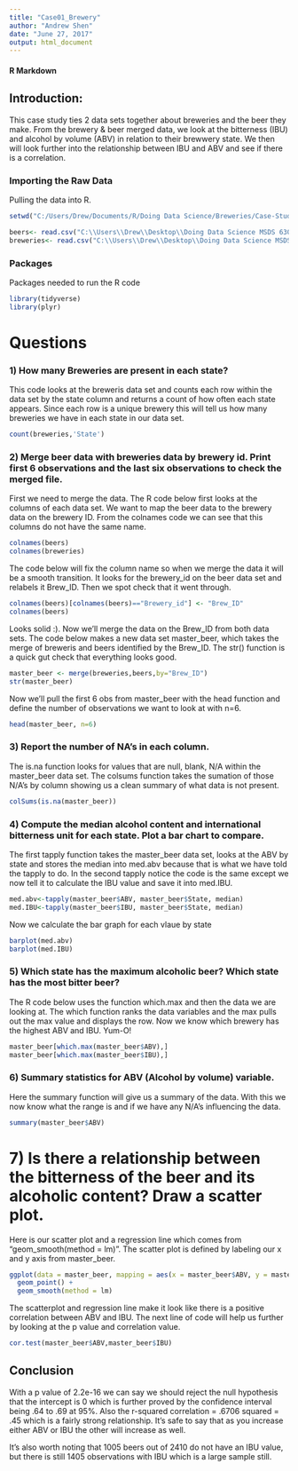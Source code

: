 ```yaml
---
title: "Case01_Brewery"
author: "Andrew Shen"
date: "June 27, 2017"
output: html_document
---
```


#### R Markdown
## Introduction:
This case study ties 2 data sets together about breweries and the beer they make. 
From the brewery & beer merged data, we look at the bitterness (IBU) and alcohol by volume (ABV) in relation to their brewwery state. 
We then will look further into the relationship between IBU and ABV and see if there is a correlation.

### Importing the Raw Data
Pulling the data into R.
```r
setwd("C:/Users/Drew/Documents/R/Doing Data Science/Breweries/Case-Study-01-Beer")

beers<- read.csv("C:\\Users\\Drew\\Desktop\\Doing Data Science MSDS 6306\\Case File\\Beers.csv")
breweries<- read.csv("C:\\Users\\Drew\\Desktop\\Doing Data Science MSDS 6306\\Case File\\Breweries.csv")
```
### Packages    
Packages needed to run the R code
```r
library(tidyverse)
library(plyr)
```

# Questions    
### 1) How many Breweries are present in each state?
This code looks at the breweris data set and counts each row within the data set by the state column and returns a count of how often each state appears. Since each row is a unique brewery this will tell us how many breweries we have in each state in our data set. 
```r
count(breweries,'State')
```

### 2) Merge beer data with breweries data by brewery id. Print first 6 observations and the last six observations to check the merged file. 
First we need to merge the data. The R code below first looks at the columns of each data set. We want to map the beer data to the brewery data on the brewery ID. From the colnames code we can see that this columns do not have the same name.
```r
colnames(beers)
colnames(breweries)
```
The code below will fix the column name so when we merge the data it will be a smooth transition.
It looks for the brewery_id on the beer data set and relabels it Brew_ID. Then we spot check that it went through.
```r
colnames(beers)[colnames(beers)=="Brewery_id"] <- "Brew_ID"
colnames(beers)
```
Looks solid :).
Now we'll merge the data on the Brew_ID from both data sets. The code below makes a new data set master_beer, which takes the merge
of breweris and beers identified by the Brew_ID. The str() function is a quick gut check that everything looks good.
```r
master_beer <- merge(breweries,beers,by="Brew_ID")
str(master_beer)
```
Now we'll pull the first 6 obs from master_beer with the head function and define the number of observations we want to look at with n=6.
```r
head(master_beer, n=6)
```
### 3) Report the number of NA's in each column. 
The is.na function looks for values that are null, blank, N/A within the master_beer data set. The colsums function takes the sumation of those N/A's by column showing us a clean summary of what data is not present. 
```r
colSums(is.na(master_beer))
```
### 4) Compute the median alcohol content and international bitterness unit for each state. Plot a bar chart to compare. 
The first tapply function takes the master_beer data set, looks at the ABV by state and stores the median into med.abv because that is what we have told the tapply to do. In the second tapply notice the code is the same except we now tell it to calculate the IBU value and save it into med.IBU. 
```r
med.abv<-tapply(master_beer$ABV, master_beer$State, median)
med.IBU<-tapply(master_beer$IBU, master_beer$State, median)
```
Now we calculate the bar graph for each vlaue by state
```r
barplot(med.abv)
barplot(med.IBU)
```
### 5) Which state has the maximum alcoholic beer? Which state has the most bitter beer? 
The R code below uses the function which.max and then the data we are looking at. The which function ranks the data variables and the max pulls out the max value and displays the row. Now we know which brewery has the highest ABV and IBU. Yum-O!
```r
master_beer[which.max(master_beer$ABV),]
master_beer[which.max(master_beer$IBU),]
```
### 6) Summary statistics for ABV (Alcohol by volume) variable. 
Here the summary function will give us a summary of the data. With this we now know what the range is and if we have any N/A's influencing the data.
```r
summary(master_beer$ABV)
```
# 7) Is there a relationship between the bitterness of the beer and its alcoholic content? Draw a scatter plot. 
Here is our scatter plot and a regression line which comes from "geom_smooth(method = lm)". The scatter plot is defined by labeling our x and y axis from master_beer.
```r
ggplot(data = master_beer, mapping = aes(x = master_beer$ABV, y = master_beer$IBU))+
  geom_point() +
  geom_smooth(method = lm) 
```
The scatterplot and regression line make it look like there is a positive correlation between ABV and IBU. The next line of code will help us further by looking at the p value and correlation value.
```r
cor.test(master_beer$ABV,master_beer$IBU)
```
## Conclusion

With a p value of 2.2e-16 we can say we should reject the null hypothesis that the intercept is 0 which is further proved by the confidence interval being .64 to .69 at 95%. Also the r-squared correlation = .6706 squared = .45 which is a fairly strong relationship. It's safe to say that as you increase either ABV or IBU the other will increase as well. 

It's also worth noting that 1005 beers out of 2410 do not have an IBU value, but there is still 1405 observations with IBU which is a large sample still.